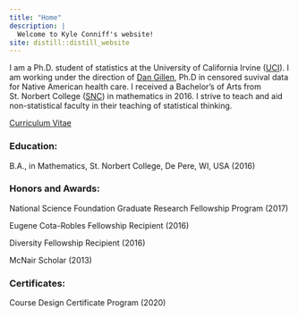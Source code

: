 ```yaml
---
title: "Home"
description: |
  Welcome to Kyle Conniff's website!
site: distill::distill_website
---
```



<p>
I am a Ph.D. student of statistics at the University of California Irvine (<a href="https://www.uci.edu/">UCI</a>).  I am working under the direction of <a href="https://www.ics.uci.edu/~dgillen/index.html">Dan Gillen</a>, Ph.D in censored suvival data for Native American health care.  I received a Bachelor's of Arts from St. Norbert College (<a href="https://www.snc.edu/">SNC</a>) in mathematics in 2016.  I strive to teach and aid non-statistical faculty in their teaching of statistical thinking.
</p>

<p>
<a href="cv.html">Curriculum Vitae</a>
</p>



<h3>
Education:
</h3>
<p>
<!--Ph.D., Department of Statistics, University of California Irvine, Irvine, CA, USA (...) -->
</p>
<p>
B.A., in Mathematics, St. Norbert College, De Pere, WI, USA (2016)
</p>

<h3>
Honors and Awards:
</h3>
<p>
National Science Foundation Graduate Research Fellowship Program (2017)
</p>
 <p>
Eugene Cota-Robles Fellowship Recipient (2016)
</p>
<p>
Diversity Fellowship Recipient (2016)
</p>
<p>
McNair Scholar (2013)
</p>


<h3>
Certificates:
</h3>
<p>
Course Design Certificate Program (2020)
</p>





